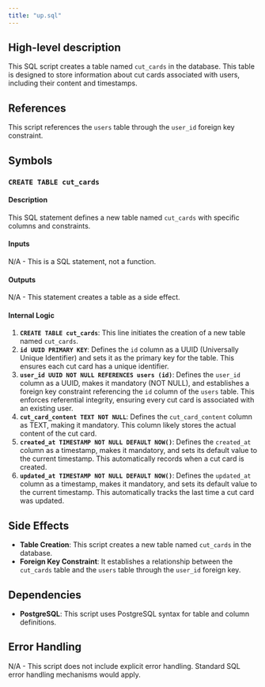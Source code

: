```yaml
---
title: "up.sql"
---
```


## High-level description
This SQL script creates a table named `cut_cards` in the database. This table is designed to store information about cut cards associated with users, including their content and timestamps.

## References
This script references the `users` table through the `user_id` foreign key constraint.

## Symbols
### `CREATE TABLE cut_cards`
#### Description
This SQL statement defines a new table named `cut_cards` with specific columns and constraints.

#### Inputs
N/A - This is a SQL statement, not a function.

#### Outputs
N/A - This statement creates a table as a side effect.

#### Internal Logic
1. **`CREATE TABLE cut_cards`**: This line initiates the creation of a new table named `cut_cards`.
2. **`id UUID PRIMARY KEY`**: Defines the `id` column as a UUID (Universally Unique Identifier) and sets it as the primary key for the table. This ensures each cut card has a unique identifier.
3. **`user_id UUID NOT NULL REFERENCES users (id)`**: Defines the `user_id` column as a UUID, makes it mandatory (NOT NULL), and establishes a foreign key constraint referencing the `id` column of the `users` table. This enforces referential integrity, ensuring every cut card is associated with an existing user.
4. **`cut_card_content TEXT NOT NULL`**: Defines the `cut_card_content` column as TEXT, making it mandatory. This column likely stores the actual content of the cut card.
5. **`created_at TIMESTAMP NOT NULL DEFAULT NOW()`**: Defines the `created_at` column as a timestamp, makes it mandatory, and sets its default value to the current timestamp. This automatically records when a cut card is created.
6. **`updated_at TIMESTAMP NOT NULL DEFAULT NOW()`**: Defines the `updated_at` column as a timestamp, makes it mandatory, and sets its default value to the current timestamp. This automatically tracks the last time a cut card was updated.

## Side Effects
- **Table Creation**: This script creates a new table named `cut_cards` in the database.
- **Foreign Key Constraint**: It establishes a relationship between the `cut_cards` table and the `users` table through the `user_id` foreign key.

## Dependencies
- **PostgreSQL**: This script uses PostgreSQL syntax for table and column definitions.

## Error Handling
N/A - This script does not include explicit error handling. Standard SQL error handling mechanisms would apply.
